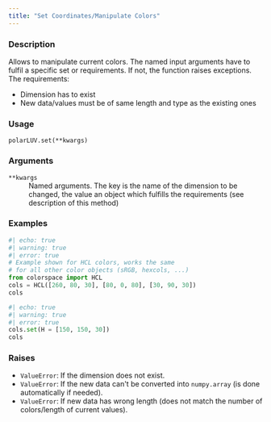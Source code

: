 ```yaml
---
title: "Set Coordinates/Manipulate Colors"
---
```


### Description

Allows to manipulate current colors. The named input arguments
have to fulfil a specific set or requirements. If not, the function
raises exceptions. The requirements:

* Dimension has to exist
* New data/values must be of same length and type as the existing ones

### Usage

<pre><code class='language-python'>polarLUV.set(**kwargs)</code></pre>

### Arguments

<dl class="pyp-list param-list">
  <dt style = "white-space: nowrap; font-family: monospace; vertical-align: top">
   <code id="colorspace.colorlib.polarLUV.set:**kwargs">**kwargs</code>
  </dt>
 <dd>Named arguments. The key is the name of the dimension to
be changed, the value an object which fulfills the requirements
(see description of this method)</dd>
</dl>

### Examples

```python
#| echo: true
#| warning: true
#| error: true
# Example shown for HCL colors, works the same
# for all other color objects (sRGB, hexcols, ...)
from colorspace import HCL
cols = HCL([260, 80, 30], [80, 0, 80], [30, 90, 30])
cols
```

```python
#| echo: true
#| warning: true
#| error: true
cols.set(H = [150, 150, 30])
cols
```




### Raises

<ul class="python-raises">
<li><code class="text-warning">ValueError</code>: If the dimension does not exist.
<li><code class="text-warning">ValueError</code>: If the new data can&#x27;t be converted into
`numpy.array` (is done automatically if needed).
<li><code class="text-warning">ValueError</code>: If new data has wrong length (does not match the
number of colors/length of current values).
</ul>

